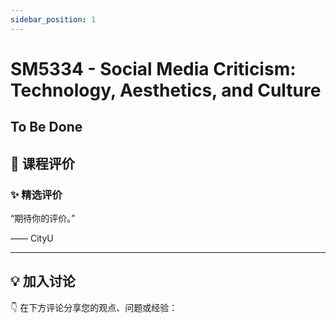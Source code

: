 ```yaml
---
sidebar_position: 1
---
```



# SM5334 - Social Media Criticism: Technology, Aesthetics, and Culture

## To Be Done

## **💬 课程评价**

### ✨ **精选评价**
<div className={commentStyles.commentBox}>
    <p className={commentStyles.commentText}>
        “期待你的评价。”
    </p>
    <p className={commentStyles.commentAuthor}>—— CityU</p>
</div>

---

## **💡 加入讨论**

👇 在下方评论分享您的观点、问题或经验：
<Utterances />
